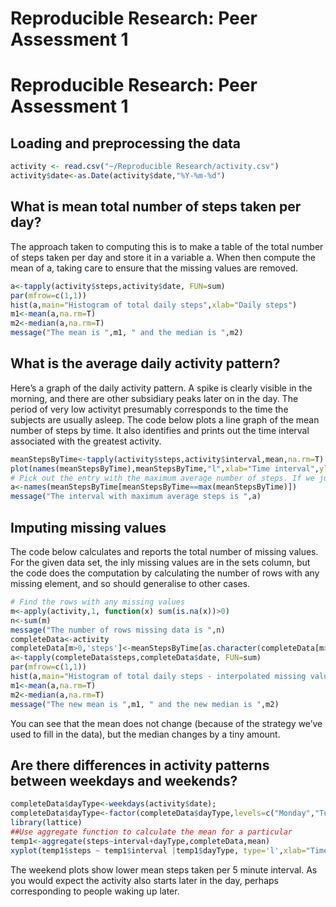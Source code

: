 # Reproducible Research: Peer Assessment 1


# Reproducible Research: Peer Assessment 1


## Loading and preprocessing the data
```r
activity <- read.csv("~/Reproducible Research/activity.csv")
activity$date<-as.Date(activity$date,"%Y-%m-%d")
```


## What is mean total number of steps taken per day?
The approach taken to computing this is to make a table of the total number of steps taken per day and store it in a variable a. When then compute the mean of a, taking care to ensure that the missing values are removed.

```r
a<-tapply(activity$steps,activity$date, FUN=sum)
par(mfrow=c(1,1))
hist(a,main="Histogram of total daily steps",xlab="Daily steps")
m1<-mean(a,na.rm=T)
m2<-median(a,na.rm=T)
message("The mean is ",m1, " and the median is ",m2)
```


## What is the average daily activity pattern?
Here's a graph of the daily activity pattern. A spike is clearly visible in the morning, and there are other subsidiary peaks later on in the day. The period of very low activityt presumably corresponds to the time the subjects are usually asleep.
The code below plots a line graph of the mean number of steps by time. It also identifies and prints out the time interval associated with the greatest activity.
```r
meanStepsByTime<-tapply(activity$steps,activity$interval,mean,na.rm=T)
plot(names(meanStepsByTime),meanStepsByTime,"l",xlab="Time interval",ylab="Average steps per 5 minute interval")
# Pick out the entry with the maximum average number of steps. If we just need the interval, we need the # name
a<-names(meanStepsByTime[meanStepsByTime==max(meanStepsByTime)])
message("The interval with maximum average steps is ",a)

```



## Imputing missing values
The code below calculates and reports the total number of missing values. For the given data set, the inly missing values are in the sets column, but the code does the computation by calculating the number of rows with any missing element, and so should generalise to other cases.
```r
# Find the rows with any missing values
m<-apply(activity,1, function(x) sum(is.na(x))>0)
n<-sum(m)
message("The number of rows missing data is ",n)
completeData<-activity
completeData[m>0,'steps']<-meanStepsByTime[as.character(completeData[m>0,'interval'])]
a<-tapply(completeData$steps,completeData$date, FUN=sum)
par(mfrow=c(1,1))
hist(a,main="Histogram of total daily steps - interpolated missing values",xlab="Daily steps")
m1<-mean(a,na.rm=T)
m2<-median(a,na.rm=T)
message("The new mean is ",m1, " and the new median is ",m2)

```
You can see that the mean does not change (because of the strategy we've used to fill in the data), but the median changes by a tiny amount.


## Are there differences in activity patterns between weekdays and weekends?
```r
completeData$dayType<-weekdays(activity$date);
completeData$dayType<-factor(completeData$dayType,levels=c("Monday","Tuesday","Wednesday","Thursday","Friday","Saturday","Sunday"),labels=c("weekday","weekday","weekday","weekday","weekday","weekend","weekend"))
library(lattice)
##Use aggregate function to calculate the mean for a particular 
temp1<-aggregate(steps~interval+dayType,completeData,mean)
xyplot(temp1$steps ~ temp1$interval |temp1$dayType, type='l',xlab="Time Interval",ylab="Average number of steps", main="Average steps per interval by type of day")
```
The weekend plots show lower mean steps taken per 5 minute interval. As you would expect the activity also starts later in the day, perhaps corresponding to people waking up later.
